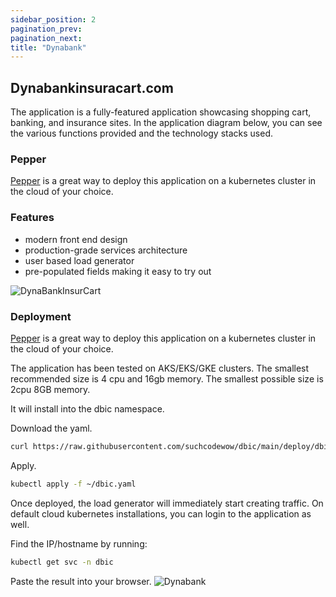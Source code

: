 ---
sidebar_position: 2
pagination_prev:
pagination_next:
title: "Dynabank"
---

## Dynabankinsuracart.com

The application is a fully-featured application showcasing shopping cart, banking, and insurance sites. In the application diagram below, you can see the various functions provided and the technology stacks used.

### Pepper

[Pepper](/docs/pepper) is a great way to deploy this application on a kubernetes cluster in the cloud of your choice.

### Features

- modern front end design
- production-grade services architecture
- user based load generator
- pre-populated fields making it easy to try out

![DynaBankInsurCart](/img/DynaBankInsuraCart.png)

### Deployment

[Pepper](/docs/pepper) is a great way to deploy this application on a kubernetes cluster in the cloud of your choice.

The application has been tested on AKS/EKS/GKE clusters. The smallest recommended size is 4 cpu and 16gb memory. The smallest possible size is 2cpu 8GB memory.

It will install into the dbic namespace.

Download the yaml.

```bash
curl https://raw.githubusercontent.com/suchcodewow/dbic/main/deploy/dbic.yaml > ~/dbic.yaml
```

Apply.

```bash
kubectl apply -f ~/dbic.yaml
```

Once deployed, the load generator will immediately start creating traffic. On default cloud kubernetes installations, you can login to the application as well.

Find the IP/hostname by running:

```bash
kubectl get svc -n dbic
```

Paste the result into your browser.
![Dynabank](/img/dynabank.jpg)
